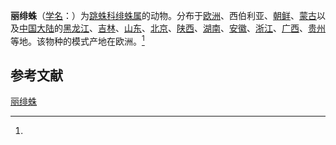 {{Speciesbox
| name = 丽绯蛛
| status = 
| status_system = 
| image = Asianellus.festivus.1.opencage.jpg
| genus = Phlegra
| species = festiva
| authority = (C.L.Koch, 1834)<ref name='id14821'>{{cite web| url =http://www.bioinfo.cn/db05/BjdwSpecies.php?action=view&id=14821| title =丽绯蛛| work =《中国动物物种编目数据库》| publisher =中国科学院微生物研究所| author =中国科学院动物研究所| accessdate =2009-04-28| deadurl =yes| archiveurl =https://web.archive.org/web/20160305000427/http://www.bioinfo.cn/db05/BjdwSpecies.php?action=view&id=14821| archivedate =2016-03-05}}</ref>
}}

'''丽绯蛛'''（[[学名|学名]]：{{lang|la|''Phlegra festiva''}}）为[[跳蛛科|跳蛛科]][[绯蛛属|绯蛛属]]的动物。分布于[[欧洲|欧洲]]、西伯利亚、[[朝鲜|朝鲜]]、[[蒙古|蒙古]]以及[[中国大陆|中国大陆]]的[[黑龙江|黑龙江]]、[[吉林|吉林]]、[[山东|山东]]、[[北京|北京]]、[[陕西|陕西]]、[[湖南|湖南]]、[[安徽|安徽]]、[[浙江|浙江]]、[[广西|广西]]、[[贵州|贵州]]等地。该物种的模式产地在欧洲。<ref name='id14821'/>

== 参考文献 ==
{{reflist}}

{{Wikispecies|Phlegra festiva}}
{{Taxonbar|from=Q2045174}}

[[Category:绯蛛属|丽绯蛛]]


{{蜘蛛小作品}}